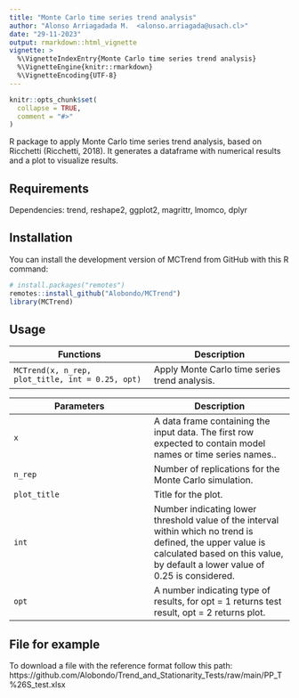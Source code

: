 ---
title: "Monte Carlo time series trend analysis"
author: "Alonso Arriagadada M.  <alonso.arriagada@usach.cl>"
date: "29-11-2023"
output: rmarkdown::html_vignette
vignette: >
  %\VignetteIndexEntry{Monte Carlo time series trend analysis}
  %\VignetteEngine{knitr::rmarkdown}
  %\VignetteEncoding{UTF-8}
---

```{r, include = FALSE}
knitr::opts_chunk$set(
  collapse = TRUE,
  comment = "#>"
)
```

R package to apply Monte Carlo time series trend analysis, based on Ricchetti (Ricchetti, 2018). It generates a dataframe with numerical results and a plot to visualize results.

## Requirements
Dependencies: trend, reshape2, ggplot2, magrittr, lmomco, dplyr

## Installation
You can install the development version of MCTrend from GitHub with this R command:
```{r setup,eval = FALSE}
# install.packages("remotes")
remotes::install_github("Alobondo/MCTrend")
library(MCTrend)
```

## Usage
Functions | Description |
--- | --- |
```MCTrend(x, n_rep, plot_title, int = 0.25, opt)``` | Apply Monte Carlo time series trend analysis. |

Parameters | Description |
--- | --- |
```x``` | A data frame containing the input data. The first row expected to contain model names or time series names.. |
```n_rep``` | Number of replications for the Monte Carlo simulation. |
```plot_title``` | Title for the plot. |
```int``` | Number indicating lower threshold value of the interval within which no trend is defined, the upper value is calculated based on this value, by default a lower value of 0.25 is considered. |
```opt``` | A number indicating type of results, for opt = 1 returns test result, opt = 2 returns plot. |

## File for example
To download a file with the reference format follow this path: https://github.com/Alobondo/Trend_and_Stationarity_Tests/raw/main/PP_T%26S_test.xlsx

